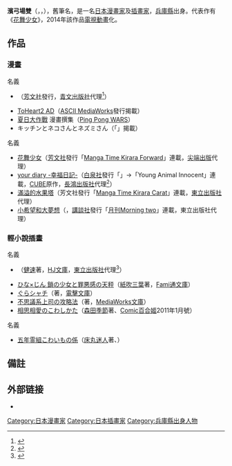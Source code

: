 {{Japanese|浜弓場 双|はまゆみば そう|Hamayumiba Sō}}
{{漫画}}
'''濱弓場雙'''（{{lang-ja|浜弓場双}}，{{lang-en|Sou Hamayumiba}}，{{bd|1986年||}}），舊筆名{{nihongo|'''雙'''|双}}，是一名[[日本|日本]][[漫畫家|漫畫家]]及[[插畫家|插畫家]]，[[兵庫縣|兵庫縣]]出身。代表作有《[[花舞少女|花舞少女]]》，2014年該作品[[電視動畫|電視動畫]]化。

== 作品 ==
=== 漫畫 ===
;{{lang|ja|双}}名義
*{{tsl|ja|空色スクエア。|空色戀愛習題}}（[[芳文社|芳文社]]發行，[[青文出版社|青文出版社]]代理<ref>{{Cite web |url=http://www.books.com.tw/products/0010484619 |title=空色戀愛習題 - 博客來 |accessdate=2014-07-12 |archive-date=2014-07-14 |archive-url=https://web.archive.org/web/20140714143141/http://www.books.com.tw/products/0010484619 |dead-url=no }}</ref>）
*[[ToHeart2|ToHeart2 AD]]（[[ASCII_MediaWorks|ASCII MediaWorks]]發行{{tsl|ja|電撃G's Festival! COMIC|電擊G's Festival! COMIC}}揭載）
*[[夏日大作戰|夏日大作戰]] 漫畫撰集（[[Ping_Pong_WARS|Ping Pong WARS]]）
*キッチンとネコさんとネズミさん（{{tsl|ja|ワニマガジン社|Wanimagazine社}}「{{tsl|ja|季刊GELATIN}}」揭載）
;{{lang|ja|浜弓場双}}名義
*[[花舞少女|花舞少女]]（[[芳文社|芳文社]]發行「[[Manga_Time_Kirara_Forward|Manga Time Kirara Forward]]」連載，[[尖端出版|尖端出版]]代理）
*[[your_diary|your diary -幸福日記-]]（[[白泉社|白泉社]]發行「{{tsl|ja|ヤングアニマルあいらんど|Young Animal Island}}」→「Young Animal Innocent」連載，[[CUFFS|CUBE]]原作，[[長鴻出版社|長鴻出版社]]代理<ref>{{Cite web |url=http://www.books.com.tw/products/0010637932 |title=your diary -幸福日記- - 博客來 |accessdate=2014-07-12 |archive-date=2014-07-14 |archive-url=https://web.archive.org/web/20140714164214/http://www.books.com.tw/products/0010637932 |dead-url=no }}</ref>）
*[[滿溢的水果塔|滿溢的水果塔]]（芳文社發行「[[Manga_Time_Kirara_Carat|Manga Time Kirara Carat]]」連載，[[東立出版社|東立出版社]]代理）
*[[小希望和大夢想|小希望和大夢想]]（{{lang|ja|小さいノゾミと大きなユメ}}，[[講談社|講談社]]發行「[[月刊Morning_two|月刊Morning two]]」連載，東立出版社代理）

=== 輕小說插畫 ===
;{{lang|ja|双}}名義
* {{tsl|ja|あの日々をもういちど|重回那天}}（[[健速|健速]]著，[[HJ文庫|HJ文庫]]，[[東立出版社|東立出版社]]代理<ref>{{Cite web |url=http://www.books.com.tw/products/0010396600 |title=重回那天 - 博客來 |accessdate=2014-07-12 |archive-date=2014-07-14 |archive-url=https://web.archive.org/web/20140714184305/http://www.books.com.tw/products/0010396600 |dead-url=no }}</ref>）
* [[ひな×じん_鎖の少女と罪悪感の天秤|ひな×じん 鎖の少女と罪悪感の天秤]]（[[紙吹三葉|紙吹三葉]]著，[[Fami通文庫|Fami通文庫]]）
* [[ぐらシャチ|ぐらシャチ]]（{{tsl|ja|中村恵里加|中村惠里加}}著，[[電擊文庫|電擊文庫]]）
* [[不思議系上司の攻略法|不思議系上司の攻略法]]（{{tsl|ja|水沢あきと}}著，[[MediaWorks文庫|MediaWorks文庫]]）  
* [[相思相愛のこわしかた|相思相愛のこわしかた]]（[[森田季節|森田季節]]著、[[Comic百合姬|Comic百合姬]]2011年1月號）
;{{lang|ja|浜弓場双}}名義
* [[五年霊組こわいもの係|五年霊組こわいもの係]]（[[床丸迷人|床丸迷人]]著、{{tsl|ja|角川つばさ文庫|角川翼文庫}}）

== 備註 ==
{{Reflist}}

== 外部链接 ==
* {{Twitter|sou_hmymb|滨弓場双}}

{{DEFAULTSORT:Hamayumiba Sou}}
[[Category:日本漫畫家|Category:日本漫畫家]]
[[Category:日本插畫家|Category:日本插畫家]]
[[Category:兵庫縣出身人物|Category:兵庫縣出身人物]]